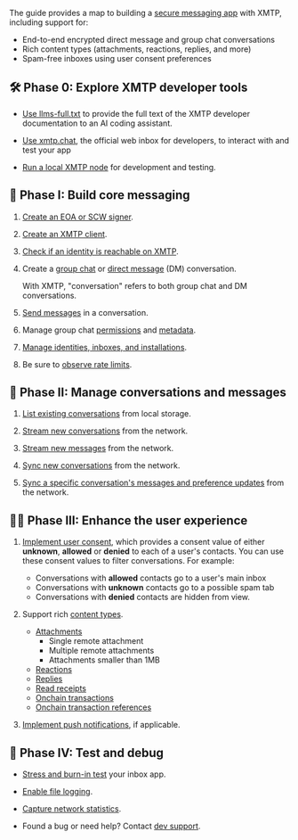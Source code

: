 The guide provides a map to building a [secure messaging app](/protocol/security) with XMTP, including support for:

- End-to-end encrypted direct message and group chat conversations
- Rich content types (attachments, reactions, replies, and more)
- Spam-free inboxes using user consent preferences

## 🛠️ Phase 0: Explore XMTP developer tools

- [Use llms-full.txt](/intro/build-with-llms) to provide the full text of the XMTP developer documentation to an AI coding assistant.

- [Use xmtp.chat](https://xmtp.chat), the official web inbox for developers, to interact with and test your app

- [Run a local XMTP node](https://github.com/xmtp/xmtp-local-node/tree/main) for development and testing.

## 💬 Phase I: Build core messaging

1. [Create an EOA or SCW signer](/inboxes/create-a-signer#create-a-eoa-or-scw-signer).

2. [Create an XMTP client](/inboxes/create-a-client).

3. [Check if an identity is reachable on XMTP](/inboxes/create-conversations#check-if-an-identity-is-reachable).

4. Create a [group chat](/inboxes/create-conversations#create-a-new-group-chat) or [direct message](/inboxes/create-conversations#create-a-new-dm) (DM) conversation. 
   
   With XMTP, "conversation" refers to both group chat and DM conversations.

5. [Send messages](/inboxes/send-messages) in a conversation.

6. Manage group chat [permissions](/inboxes/group-permissions) and [metadata](/inboxes/group-metadata).

7. [Manage identities, inboxes, and installations](/inboxes/manage-inboxes).

8. Be sure to [observe rate limits](/inboxes/rate-limits).

## 📩 Phase II: Manage conversations and messages

1. [List existing conversations](/inboxes/list#list-existing-conversations) from local storage.

2. [Stream new conversations](/inboxes/stream#stream-all-group-chats-and-dms) from the network.

3. [Stream new messages](/inboxes/stream#stream-all-group-chat-and-dm-messages-and-preferences) from the network.

4. [Sync new conversations](/inboxes/sync-and-syncall#sync-new-conversations) from the network.

5. [Sync a specific conversation's messages and preference updates](/inboxes/sync-and-syncall#sync-a-specific-conversation) from the network.

## 💅🏽 Phase III: Enhance the user experience

1. [Implement user consent](/inboxes/user-consent/support-user-consent), which provides a consent value of either **unknown**, **allowed** or **denied** to each of a user's contacts. You can use these consent values to filter conversations. For example:
   
   - Conversations with **allowed** contacts go to a user's main inbox
   - Conversations with **unknown** contacts go to a possible spam tab
   - Conversations with **denied** contacts are hidden from view.
  
2. Support rich [content types](/inboxes/content-types/content-types).
   
   - [Attachments](/inboxes/content-types/attachments)
     - Single remote attachment
     - Multiple remote attachments
     - Attachments smaller than 1MB
   - [Reactions](/inboxes/content-types/reactions)
   - [Replies](/inboxes/content-types/replies)
   - [Read receipts](/inboxes/content-types/read-receipts)
   - [Onchain transactions](/inboxes/content-types/transactions)
   - [Onchain transaction references](/inboxes/content-types/transaction-refs)

3. [Implement push notifications](/inboxes/push-notifs/understand-push-notifs), if applicable.

## 🧪 Phase IV: Test and debug

- [Stress and burn-in test](/inboxes/debug-your-app#xmtp-debug) your inbox app.

- [Enable file logging](/inboxes/debug-your-app#file-logging).

- [Capture network statistics](/inboxes/debug-your-app#network-statistics).

- Found a bug or need help? Contact [dev support](/intro/dev-support).
